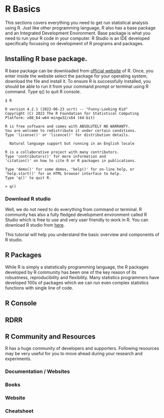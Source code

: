 # R Basics

This sections covers everything you need to get run statistical analysis using R. Just like other programming language, R also has a base package and an Integrated Development Environment. Base package is what you need to run your R code in your computer. R Studio is an IDE developed specifically focussing on development of R programs and packages.

## Installing R base package.

R base package can be downloaded from [official website](https://cran.r-project.org/) of R. Once, you enter inside the website select the package for your operating system, download the file and install it. To ensure R is successfully installed, you should be able to run it from your command prompt or terminal using R command. Type q() to quit R console.

    $ R

    R version 4.2.1 (2022-06-23 ucrt) -- "Funny-Looking Kid"
    Copyright (C) 2022 The R Foundation for Statistical Computing
    Platform: x86_64-w64-mingw32/x64 (64-bit)

    R is free software and comes with ABSOLUTELY NO WARRANTY.
    You are welcome to redistribute it under certain conditions.
    Type 'license()' or 'licence()' for distribution details.

      Natural language support but running in an English locale

    R is a collaborative project with many contributors.
    Type 'contributors()' for more information and
    'citation()' on how to cite R or R packages in publications.

    Type 'demo()' for some demos, 'help()' for on-line help, or
    'help.start()' for an HTML browser interface to help.
    Type 'q()' to quit R.

    > q()

### Download R studio

Well, we do not need to do everything from command or terminal. R community has also a fully fledged development environment called R Studio which is free to use and very user friendly to work in R. You can download R studio from [here](https://posit.co/download/rstudio-desktop/).

This tutorial will help you understand the basic overview and components of R studio.

## R Packages

While R is simply a statistically programming language, the R packages developed by R community has been one of the key reason of its robustness, reproducibility and flexibility. Many statistics programmers have developed 100s of packages which we can run even complex statistics functions with single line of code.

## R Console

## RDRR


## R Community and Resources

R has a huge community of developers and supporters. Following resources may be very useful for you to move ahead during your research and experiments. 

### Documentation / Websites

### Books

### Website

### Cheatsheet


